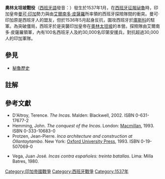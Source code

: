 {{Infobox Military Conflict
| conflict    = 奧林太坦坡戰役
| partof      = [[西班牙征服印加帝國|西班牙征服祕魯]]
| image       = 
| caption     = 
| date        = 1537年1月
| place       = 近[[奧揚泰坦博|奧林太坦坡]]，現屬[[祕魯|祕魯]]
| territory   =
| result      = 印加戰勝
| status      =
| combatant1  = [[印加帝國|印加帝國]]
| combatant2  = [[西班牙帝國|西班牙帝國]]<br />印第安援兵
| combatant3  = 
| commander1  = [[曼科·印卡·尤潘基|曼可·印加]]
| commander2  = [[艾爾南多·皮薩羅|艾爾南多·皮薩羅]]
| commander3  =
| strength1   = 超過30,000人
| strength2   = 100名[[征服者|西班牙人]]<br />30,000名原住民盟友
| strength3   =
| casualties1 = 不明
| casualties2 = 不明
| casualties3 =
| notes       =
}}

'''奧林太坦坡戰役'''（[[西班牙語|西班牙語]]發音：{{IPA| [oˈʎantaiˈtambo]}}）發生於1537年1月，在[[西班牙征服印加帝國|西班牙征服祕魯]]時，印加皇帝[[曼科·印卡·尤潘基|曼可·印加]]勢力與由[[艾爾南多·皮薩羅|艾爾南多·皮薩羅]]所率領的西班牙探險隊間的衝突。曼可·印加原是西班牙人的盟友，但於1536年5月起身反抗，圍攻西班牙於[[庫斯科|庫斯科]]的駐軍。為突破僵局，西班牙於是突襲印加皇帝在[[奧揚泰坦博|奧林太坦坡]]的本營。探險隊由艾爾南多·皮薩羅領軍，內有100名西班牙人及約30,000名印第安援兵，對抗超過30,000人的印加軍隊。

== 參見 ==
* [[秘魯歷史|秘魯歷史]]

== 註解 ==
{{Reflist|2}}

== 參考文獻 ==
* D'Altroy, Terence. ''The Incas''. Malden: Blackwell, 2002. ISBN 0-631-17677-2
* Hemming, John. ''The conquest of the Incas''. London: [[Macmillan_Publishers|Macmillan]], 1993. ISBN 0-333-10683-0
* Protzen, Jean-Pierre. ''Inca architecture and construction at Ollantaytambo''. New York: [[Oxford_University_Press|Oxford University Press]], 1993. ISBN 0-19-507069-0
* {{es icon}} Vega, Juan José. ''Incas contra españoles: treinta batallas''. Lima: Milla Batres, 1980.

[[Category:印加帝國戰爭|Category:印加帝國戰爭]]
[[Category:西班牙戰爭|Category:西班牙戰爭]]
[[Category:1537年|Category:1537年]]